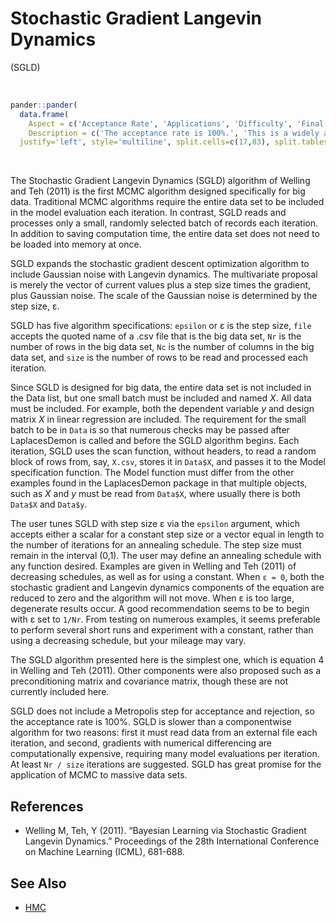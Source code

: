 # <a name='sgld'>Stochastic Gradient Langevin Dynamics</a>

(<a name='sgld'>SGLD</a>)

<br>
```r
pander::pander(
  data.frame(
    Aspect = c('Acceptance Rate', 'Applications', 'Difficulty', 'Final Algorithm?', 'Proposal'),
    Description = c('The acceptance rate is 100%.', 'This is a widely applicable, general-purpose algorithm that is specifically designed for big data.','This algorithm is easy for a beginner, though the step size must be specified and tuned.','Yes.', 'Multivariate.')),
  justify='left', style='multiline', split.cells=c(17,83), split.tables=Inf)
```

<br>

The Stochastic Gradient Langevin Dynamics (SGLD) algorithm of Welling and Teh (2011) is the first MCMC algorithm designed specifically for big data. Traditional MCMC algorithms require the entire data set to be included in the model evaluation each iteration. In contrast, SGLD reads and processes only a small, randomly selected batch of records each iteration. In addition to saving computation time, the entire data set does not need to be loaded into memory at once.

SGLD expands the stochastic gradient descent optimization algorithm to include Gaussian noise with Langevin dynamics. The multivariate proposal is merely the vector of current values plus a step size times the gradient, plus Gaussian noise. The scale of the Gaussian noise is determined by the step size, ε.

SGLD has five algorithm specifications: `epsilon` or ε is the step size, `file` accepts the quoted name of a .csv file that is the big data set, `Nr` is the number of rows in the big data set, `Nc` is the number of columns in the big data set, and `size` is the number of rows to be read and processed each iteration.

Since SGLD is designed for big data, the entire data set is not included in the Data list, but one small batch must be included and named $X$. All data must be included. For example, both the dependent variable $y$ and design matrix $X$ in linear regression are included. The requirement for the small batch to be in `Data` is so that numerous checks may be passed after <span class="func">LaplacesDemon</span> is called and before the SGLD algorithm begins. Each iteration, SGLD uses the <span class="func">scan</span> function, without headers, to read a random block of rows from, say, `X.csv`, stores it in `Data$X`, and passes it to the Model specification function. The Model function must differ from the other examples found in the <span class="pack">LaplacesDemon</span> package in that multiple objects, such as $X$ and $y$ must be read from `Data$X`, where usually there is both `Data$X` and `Data$y`.

The user tunes SGLD with step size ε via the `epsilon` argument, which accepts either a scalar for a constant step size or a vector equal in length to the number of iterations for an annealing schedule. The step size must remain in the interval (0,1). The user may define an annealing schedule with any function desired. Examples are given in Welling and Teh (2011) of decreasing schedules, as well as for using a constant. When `ε = 0`, both the stochastic gradient and Langevin dynamics components of the equation are reduced to zero and the algorithm will not move. When ε is too large, degenerate results occur. A good recommendation seems to be to begin with ε set to `1/Nr`. From testing on numerous examples, it seems preferable to perform several short runs and experiment with a constant, rather than using a decreasing schedule, but your mileage may vary.

The SGLD algorithm presented here is the simplest one, which is equation 4 in Welling and Teh (2011). Other components were also proposed such as a preconditioning matrix and covariance matrix, though these are not currently included here.

SGLD does not include a Metropolis step for acceptance and rejection, so the acceptance rate is 100%. SGLD is slower than a componentwise algorithm for two reasons: first it must read data from an external file each iteration, and second, gradients with numerical differencing are computationally expensive, requiring many model evaluations per iteration. At least `Nr / size` iterations are suggested. SGLD has great promise for the application of MCMC to massive data sets.

## References

- Welling M, Teh, Y (2011). "Bayesian Learning via Stochastic Gradient Langevin Dynamics." Proceedings of the 28th International Conference on Machine Learning (ICML), 681-688.

## See Also

- [HMC](#hmc)

